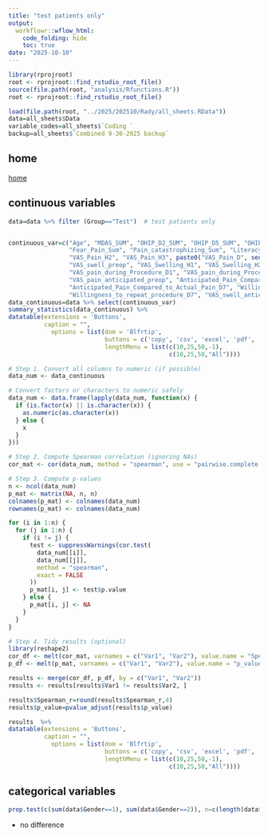 ```yaml
---
title: "test patients only"
output:
  workflowr::wflow_html:
    code_folding: hide
    toc: true
date: "2025-10-10"
---
```






```r
library(rprojroot)
root <- rprojroot::find_rstudio_root_file()
source(file.path(root, "analysis/Rfunctions.R"))
root <- rprojroot::find_rstudio_root_file()
```






```r
 
load(file.path(root, "../2025/202510/Rady/all_sheets.RData"))
data=all_sheets$Data
variable_codes=all_sheets$`Coding `
backup=all_sheets$`Combined 9-30-2025 backup`

```



## home 

[home](2025_1001_Rady.html)



## continuous variables 

```r
data=data %>% filter (Group=="Test")  # test patients only 


continuous_var=c("Age", "MDAS_SUM", "OHIP_D2_SUM", "OHIP_D5_SUM", "OHIP_D7_SUM", "OHIP_D2_SUM", "OHIP_preop_SUM", 
                 "Fear_Pain_Sum", "Pain_catastrophizing_Sum", "Literacy_Sum", "VAS_pain_preop", "VAS_Pain_H1", 
                 "VAS_Pain_H2", "VAS_Pain_H3", paste0("VAS_Pain_D", seq(1,7)), 
                 "VAS_swell_preop", "VAS_Swelling_H1", "VAS_Swelling_H2", "VAS_Swelling_H3", paste0("VAS_Swelling_D", seq(1,7)),                  "Acetaminophen_H1", "Acetaminophen_H2", "Acetaminophen_H3", paste0("Acetaminophen_D", seq(1,7)), 
                 "VAS_pain_during_Procedure_D1", "VAS_pain_during_Procedure_D7", 
                 "VAS_pain_anticipated_preop", "Anticipated_Pain_Compared_to_Actual_Pain_D1", 
                 "Anticipated_Pain_Compared_to_Actual_Pain_D7", "Willingness_to_repeat_procedure_D1", 
                 "Willingness_to_repeat_procedure_D7", "VAS_swell_anticipated_preop")
data_continuous=data %>% select(continuous_var)
summary_statistics(data_continuous) %>%
datatable(extensions = 'Buttons',
          caption = "", 
            options = list(dom = 'Blfrtip',
                           buttons = c('copy', 'csv', 'excel', 'pdf', 'print'),
                           lengthMenu = list(c(10,25,50,-1),
                                             c(10,25,50,"All"))))
```



```r

# Step 1. Convert all columns to numeric (if possible)
data_num <- data_continuous

# Convert factors or characters to numeric safely
data_num <- data.frame(lapply(data_num, function(x) {
  if (is.factor(x) || is.character(x)) {
    as.numeric(as.character(x))
  } else {
    x
  }
}))

# Step 2. Compute Spearman correlation (ignoring NAs)
cor_mat <- cor(data_num, method = "spearman", use = "pairwise.complete.obs")

# Step 3. Compute p-values
n <- ncol(data_num)
p_mat <- matrix(NA, n, n)
colnames(p_mat) <- colnames(data_num)
rownames(p_mat) <- colnames(data_num)

for (i in 1:n) {
  for (j in 1:n) {
    if (i != j) {
      test <- suppressWarnings(cor.test(
        data_num[[i]], 
        data_num[[j]], 
        method = "spearman", 
        exact = FALSE
      ))
      p_mat[i, j] <- test$p.value
    } else {
      p_mat[i, j] <- NA
    }
  }
}

# Step 4. Tidy results (optional)
library(reshape2)
cor_df <- melt(cor_mat, varnames = c("Var1", "Var2"), value.name = "Spearman_r")
p_df <- melt(p_mat, varnames = c("Var1", "Var2"), value.name = "p_value")

results <- merge(cor_df, p_df, by = c("Var1", "Var2"))
results <- results[results$Var1 != results$Var2, ]

results$Spearman_r=round(results$Spearman_r,4)
results$p_value=pvalue_adjust(results$p_value)

results  %>%
datatable(extensions = 'Buttons',
          caption = "", 
            options = list(dom = 'Blfrtip',
                           buttons = c('copy', 'csv', 'excel', 'pdf', 'print'),
                           lengthMenu = list(c(10,25,50,-1),
                                             c(10,25,50,"All"))))

```



## categorical variables


```r
prop.test(c(sum(data$Gender==1), sum(data$Gender==2)), n=c(length(data$Gender), length(data$Gender)))

```

* no difference 


